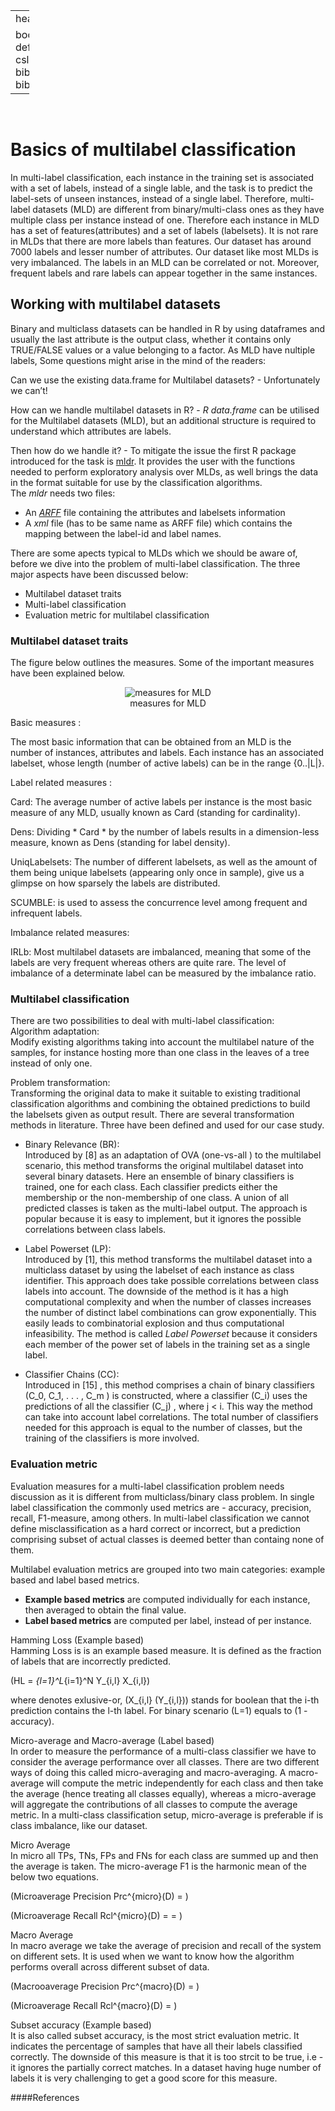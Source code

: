 
---
header-includes:
   - \usepackage{bbm}
always_allow_html: yes
output:
  html_document: 
    theme: united
    highlight: haddock
    css: "style.css"
    
bookdown::html_document2: default
link-citations: yes
csl: biomed-central.csl
bibliography: bibliography.bib
---

&nbsp;
&nbsp;
&nbsp;
    
# Basics of multilabel classification 


In multi-label classification, each instance in the training set is associated with a set of labels, instead of a single lable, and the task is to predict the label-sets of unseen instances, instead of a single label. Therefore, multi-label datasets (MLD) are different from binary/multi-class ones as they have multiple class per instance instead of one. Therefore each instance in MLD has a set of features(attributes) and a set of labels (labelsets). It is not rare in MLDs that there are more labels than features. Our dataset has around 7000 labels and lesser number of attributes. Our dataset like most MLDs is very imbalanced. The labels in an MLD can be correlated or not. Moreover, frequent labels and rare labels can appear together in the same instances.

## Working with multilabel datasets {.tabset  .tabset-fade}
 
Binary and multiclass datasets can be handled in R by using dataframes and usually the last attribute is the output class, whether it contains only TRUE/FALSE values or a value belonging to a factor. As MLD have nultiple labels, Some questions might arise in the mind of the readers:

 <span class="sub-sub-header">Can we use the existing data.frame for Multilabel datasets?</span> - Unfortunately we can't!  
 
 <span class="sub-sub-header">How can we handle multilabel datasets in R?</span> - *R data.frame* can be utilised for the Multilabel datasets (MLD), but an additional structure is required to understand which attributes are labels.  
 
<span class="sub-sub-header"> Then how do we handle it? </span> - To mitigate the issue the first R package introduced for the task is [mldr](https://cran.r-project.org/web/packages/mldr/mldr.pdf). It provides the user with the functions needed to perform exploratory analysis over MLDs, as well brings the data in the format suitable for use by the classification algorithms.  
The *mldr* needs two files:  

- An [*ARFF*](https://www.cs.waikato.ac.nz/ml/weka/arff.html) file containing the attributes and labelsets information  
- A *xml* file (has to be same name as ARFF file)  which contains the mapping between the label-id and label names. 
 
There are some apects typical to MLDs which we should be aware of, before we dive into the problem of multi-label classification. The three major aspects have been discussed below:

- Multilabel dataset traits
- Multi-label classification
- Evaluation metric for multilabel classification

### Multilabel dataset traits

The figure below outlines the measures. Some of the important measures have been explained below.
  

<center>![measures for MLD](Figs/measures.png)</center>

<span class="sub-header">Basic measures :</span>  

The most basic information that can be obtained from an MLD is the number of instances, attributes
and labels. Each instance has an associated labelset, whose length (number of active labels) can be in the range
{0..|L|}.

<span class="sub-header">Label related measures :</span>  

<span class="sub-sub-header"> Card:</span> The average number of active labels per instance is the most basic measure of any MLD, usually
known as Card (standing for cardinality).

<span class="sub-sub-header"> Dens:</span> Dividing * Card * by the number of labels results in a dimension-less measure, known as Dens (standing for label density).

<span class="sub-sub-header">  UniqLabelsets:</span> The number of different labelsets, as well as the amount of them being unique labelsets (appearing only once in sample), give us a glimpse on how sparsely the labels are distributed.

<span class="sub-sub-header"> SCUMBLE:</span> is used to assess the concurrence level among frequent and infrequent labels.

<span class="sub-header">Imbalance related measures:</span>  

<span class="sub-sub-header"> IRLb:</span> Most multilabel datasets are imbalanced, meaning that some of the labels are very frequent whereas
others are quite rare. The level of imbalance of a determinate label can be measured by the imbalance ratio.


### Multilabel classification  

There are two possibilities to deal with multi-label classification:  
<span class="sub-header"> Algorithm adaptation:</span>   
Modify existing algorithms taking into account the multilabel nature of the samples, for instance hosting more than one class in the leaves of a tree instead of only one.

<span class="sub-header"> Problem transformation:</span>  
Transforming the original data to make it suitable to existing traditional classification algorithms and combining the obtained predictions to build the labelsets given as output result. There are several transformation methods in literature. Three have been defined and used for our case study.  

-   Binary Relevance (BR):</span>  
Introduced by [8] as an adaptation of OVA (one-vs-all ) to the multilabel scenario, this method transforms the original multilabel dataset into several binary datasets. Here an ensemble of binary classifiers is trained, one for each class. Each classifier predicts either the membership or the non-membership of one class. A union of all predicted classes is taken as the multi-label output. The approach is popular because it is easy to implement, but it ignores the possible correlations between class labels.  

- <span class="sub-sub-header">  Label Powerset (LP):</span>  
Introduced by [1], this method transforms the multilabel dataset into a multiclass dataset by using the labelset of each instance as class identifier. This approach does take possible correlations between class labels into account. The downside of the method is it has a high computational complexity and when the number of classes increases the number of distinct label combinations can grow exponentially. This easily leads to combinatorial explosion and thus computational infeasibility. The method is called *Label Powerset* because it considers each member of the power set of labels in the training set as a single label.

- <span class="sub-sub-header">  Classifier Chains (CC):</span>   
Introduced in [15] , this method comprises a chain of binary classifiers \(C_0, C_1, . . . , C_m \) is constructed, where a classifier \(C_i\) uses the predictions of all the classifier \(C_j\) , where j < i. This way the method can take into account label correlations. The total number of classifiers needed for this approach is equal to the number of classes, but the training of the classifiers is more involved. 

### Evaluation metric

Evaluation measures for a multi-label classification problem needs discussion as it is different from multiclass/binary class problem. In single label classification the commonly used metrics are - accuracy, precision, recall, F1-measure, among others. In multi-label classification we cannot define misclassification as a hard correct or incorrect, but a prediction comprising subset of actual classes is deemed better than containg none of them.  

Multilabel evaluation metrics are grouped into two main categories: example based and label based metrics.
  
- **Example based metrics** are computed individually for each instance, then averaged to obtain the final value.
- **Label based metrics** are computed per label, instead of per instance.

<span class="sub-header"> Hamming Loss (Example based)</span>  
Hamming Loss is is an example based measure. It is defined as the fraction of labels that are incorrectly predicted.

\(HL = \frac{1}{N . L} \sum_{l=1}^L\sum_{i=1}^N Y_{i,l} \oplus X_{i,l}\)  
  
  where \oplus denotes exlusive-or, \(X_{i,l} (Y_{i,l})\) stands for boolean that the i-th prediction contains the l-th label. For binary scenario (L=1) equals to (1 - accuracy).
  
<span class="sub-header"> Micro-average and Macro-average (Label based)</span>  
In order to measure the performance of a multi-class classifier we have to consider the average performance over all classes. There are two different ways of doing this called micro-averaging and macro-averaging. A macro-average will compute the metric independently for each class and then take the average (hence treating all classes equally), whereas a micro-average will aggregate the contributions of all classes to compute the average metric. In a multi-class classification setup, micro-average is preferable if is class imbalance, like our dataset.
  
<span class="sub-sub-header"> Micro Average</span>  
In micro all TPs, TNs, FPs and FNs for each class are summed up and then the average is taken. The micro-average F1 is the harmonic mean of the below two equations.  
  
\(Microaverage Precision Prc^{micro}(D) = \frac{\sum_c TP_c}{\sum_c TP_c + \sum_c FP_c} \)  
  
\(Microaverage Recall Rcl^{micro}(D) =  = \frac{\sum_c TP_c}{\sum_c TP_c + \sum_c FN_c} \) 
  
<span class="sub-sub-header"> Macro Average</span>  
In macro average we take the average of precision and recall of the system on different sets. It is used when we want to know how the algorithm performs overall across different subset of data.  

\(Macrooaverage Precision Prc^{macro}(D) = \frac{\sum_c Prc(D,c)}{|C|} \)  
  
\(Microaverage Recall Rcl^{macro}(D) = \frac{\sum_c Rcl(D,c)}{|C|} \) 

<span class="sub-header"> Subset accuracy (Example based)</span>  
It is also called subset accuracy, is the most strict evaluation metric. It indicates the percentage of samples that have all their labels classified correctly. The downside of this measure is that it is too strcit to be true, i.e - it ignores the partially correct matches. In a dataset having huge number of labels it is very challenging to get a good score for this measure.


####References
 
